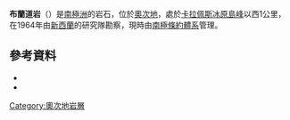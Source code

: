 {{coord|76|53|S|159|20|E|source:GNIS|display=title}}

'''布蘭道岩'''（{{lang-en|Brandau Rocks}}）是[[南極洲|南極洲]]的岩石，位於[[奧次地|奧次地]]，處於[[卡拉佩斯冰原島峰|卡拉佩斯冰原島峰]]以西1公里，在1964年由[[新西蘭|新西蘭]]的研究隊勘察，現時由[[南極條約體系|南極條約體系]]管理。

==參考資料==
*{{cite gnis | type = antarid | id = 1828| name = Brandau Rocks| accessdate = 2011-08-18}}
*{{usgs-gazetteer|id=1828}}

{{DEFAULTSORT:Brandau Rocks}}
[[Category:奧次地岩層|Category:奧次地岩層]]


{{OatesLand-geo-stub}}
